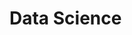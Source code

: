 
# Data Science

<Cards>
  <Cards.Card
    title="Practical 1"
    href="https://colab.research.google.com/drive/1qW3McJZB3jTx3KWgx8aQJqoHZiHaE6BW?usp=sharing"
    target="_blank"
  />
  <Cards.Card
    title="Practical 2"
    href="https://colab.research.google.com/drive/1lngAvK3D4YH5w9BXH1Jy4OmIMBe6PToW?usp=sharing"
    target="_blank"
  />
  <Cards.Card
    title="Practical 3"
    href="https://colab.research.google.com/drive/1ZmcMNOSHVAvEk3BmgnFLSIDXCE_o0JZb?usp=sharing"
    target="_blank"
  />
  <Cards.Card
    title="Practical 4"
    href="https://colab.research.google.com/drive/1GFM4lb8FpuHn6Kz9suqSlgBtDyU2baLb?usp=sharing"
    target="_blank"
  />
  <Cards.Card
    title="Practical 5"
    href="https://colab.research.google.com/drive/1JTXSs8-_vaZ1ru41PyFGvQNcyLoZQLrX?usp=sharing"
    target="_blank"
  />
  <Cards.Card
    title="Practical 6"
    href="https://colab.research.google.com/drive/1pBKeUyxtFKgF9MtFj9Dm7MajCEWFifRZ?usp=sharing"
    target="_blank"
  />
  <Cards.Card
    title="Practical 7"
    href="https://colab.research.google.com/drive/1C544BdRmeLe_ZlWSN2kByDYN50uF3dWM?usp=sharing"
    target="_blank"
  />
  <Cards.Card
    title="Practical 8"
    href="https://colab.research.google.com/drive/1spdRaSF-SREjmH-2xbKnkmb-6LAtxkKn?usp=sharing"
    target="_blank"
  />
  <Cards.Card
    title="Practical 9"
    href="https://colab.research.google.com/drive/1P-XMYFqQljWC9l9k_qQScFs4_iwlyNBd?usp=sharing"
    target="_blank"
  />
  <Cards.Card
    title="Practical 10"
    href="https://colab.research.google.com/drive/1gcSE5QKZwUxM3VEbNZMdgzlDm8fWIi44?usp=sharing"
    target="_blank"
  />
</Cards>
